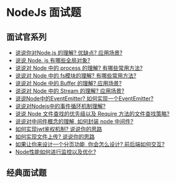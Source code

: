 # NodeJs 面试题

## 面试官系列

- [说说你对Node.js 的理解? 优缺点? 应用场景? ](/interview/nodejs/nodejs)
- [说说 Node. js 有哪些全局对象? ](/interview/nodejs/global)
- [说说对 Node 中的 process 的理解? 有哪些常用方法? ](/interview/nodejs/process)
- [说说对 Node 中的 fs模块的理解? 有哪些常用方法?](/interview/nodejs/fs)
- [说说对 Node 中的 Buffer 的理解? 应用场景? ](/interview/nodejs/buffer)
- [说说对 Node 中的 Stream 的理解? 应用场景? ](/interview/nodejs/stream)
- [说说Node中的EventEmitter? 如何实现一个EventEmitter?](/interview/nodejs/event_emitter)
- [说说对Nodejs中的事件循环机制理解?](/interview/nodejs/event_loop)
- [说说 Node 文件查找的优先级以及 Require 方法的文件查找策略?](/interview/nodejs/require_order)
- [说说对中间件概念的理解, 如何封装 node 中间件? ](/interview/nodejs/middleware)
- [如何实现jwt鉴权机制? 说说你的思路](/interview/nodejs/jwt)
- [如何实现文件上传? 说说你的思路](/interview/nodejs/file_upload)
- [如果让你来设计一个分页功能, 你会怎么设计? 前后端如何交互?](/interview/nodejs/paging)
- [Node性能如何进行监控以及优化? ](/interview/nodejs/performance)

## 经典面试题
